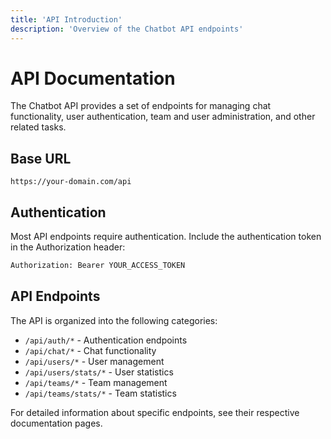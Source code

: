 ```yaml
---
title: 'API Introduction'
description: 'Overview of the Chatbot API endpoints'
---
```


# API Documentation

The Chatbot API provides a set of endpoints for managing chat functionality, user authentication, team and user administration, and other related tasks.

## Base URL

```
https://your-domain.com/api
```

## Authentication

Most API endpoints require authentication. Include the authentication token in the Authorization header:

```bash
Authorization: Bearer YOUR_ACCESS_TOKEN
```

## API Endpoints

The API is organized into the following categories:

- `/api/auth/*` - Authentication endpoints
- `/api/chat/*` - Chat functionality
- `/api/users/*` - User management
- `/api/users/stats/*` - User statistics
- `/api/teams/*` - Team management
- `/api/teams/stats/*` - Team statistics

For detailed information about specific endpoints, see their respective documentation pages.
